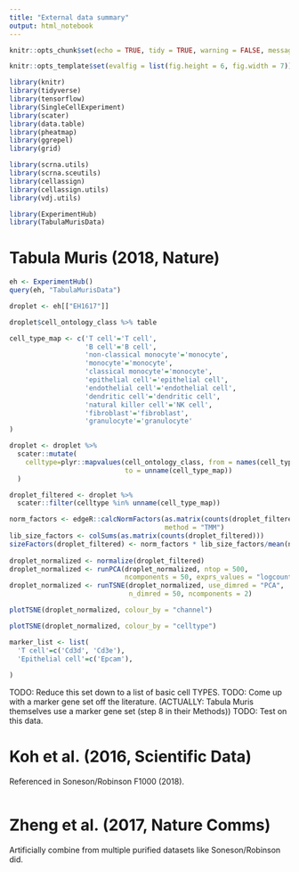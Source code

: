 ```yaml
---
title: "External data summary"
output: html_notebook
---
```


```r
knitr::opts_chunk$set(echo = TRUE, tidy = TRUE, warning = FALSE, message = FALSE, cache = TRUE, cache.lazy = FALSE, fig.width = 8, fig.height = 4.5)

knitr::opts_template$set(evalfig = list(fig.height = 6, fig.width = 7))
```

```r
library(knitr)
library(tidyverse)
library(tensorflow)
library(SingleCellExperiment)
library(scater)
library(data.table)
library(pheatmap)
library(ggrepel)
library(grid)

library(scrna.utils)
library(scrna.sceutils)
library(cellassign)
library(cellassign.utils)
library(vdj.utils)

library(ExperimentHub)
library(TabulaMurisData)
```

#  Tabula Muris (2018, Nature)

```r
eh <- ExperimentHub()
query(eh, "TabulaMurisData")

droplet <- eh[["EH1617"]]
```

```r
droplet$cell_ontology_class %>% table
```

```r
cell_type_map <- c('T cell'='T cell', 
                   'B cell'='B cell',
                   'non-classical monocyte'='monocyte',
                   'monocyte'='monocyte',
                   'classical monocyte'='monocyte',
                   'epithelial cell'='epithelial cell',
                   'endothelial cell'='endothelial cell',
                   'dendritic cell'='dendritic cell',
                   'natural killer cell'='NK cell',
                   'fibroblast'='fibroblast',
                   'granulocyte'='granulocyte'
)

droplet <- droplet %>% 
  scater::mutate(
    celltype=plyr::mapvalues(cell_ontology_class, from = names(cell_type_map),
                             to = unname(cell_type_map))
  )

droplet_filtered <- droplet %>%
  scater::filter(celltype %in% unname(cell_type_map))
```

```r
norm_factors <- edgeR::calcNormFactors(as.matrix(counts(droplet_filtered)), 
                                       method = "TMM")
lib_size_factors <- colSums(as.matrix(counts(droplet_filtered)))
sizeFactors(droplet_filtered) <- norm_factors * lib_size_factors/mean(norm_factors * 
                                                                        lib_size_factors)
droplet_normalized <- normalize(droplet_filtered)
droplet_normalized <- runPCA(droplet_normalized, ntop = 500, 
                             ncomponents = 50, exprs_values = "logcounts")
droplet_normalized <- runTSNE(droplet_normalized, use_dimred = "PCA", 
                              n_dimred = 50, ncomponents = 2)
```

```r
plotTSNE(droplet_normalized, colour_by = "channel")
```


```r
plotTSNE(droplet_normalized, colour_by = "celltype")
```

```r
marker_list <- list(
  'T cell'=c('Cd3d', 'Cd3e'),
  'Epithelial cell'=c('Epcam'),
  
)
```


TODO: Reduce this set down to a list of basic cell TYPES.
TODO: Come up with a marker gene set off the literature. (ACTUALLY: Tabula Muris themselves use a marker gene set (step 8 in their Methods))
TODO: Test on this data.

# Koh et al. (2016, Scientific Data)

Referenced in Soneson/Robinson F1000 (2018). 

```r

```


# Zheng et al. (2017, Nature Comms)

Artificially combine from multiple purified datasets like Soneson/Robinson did. 



